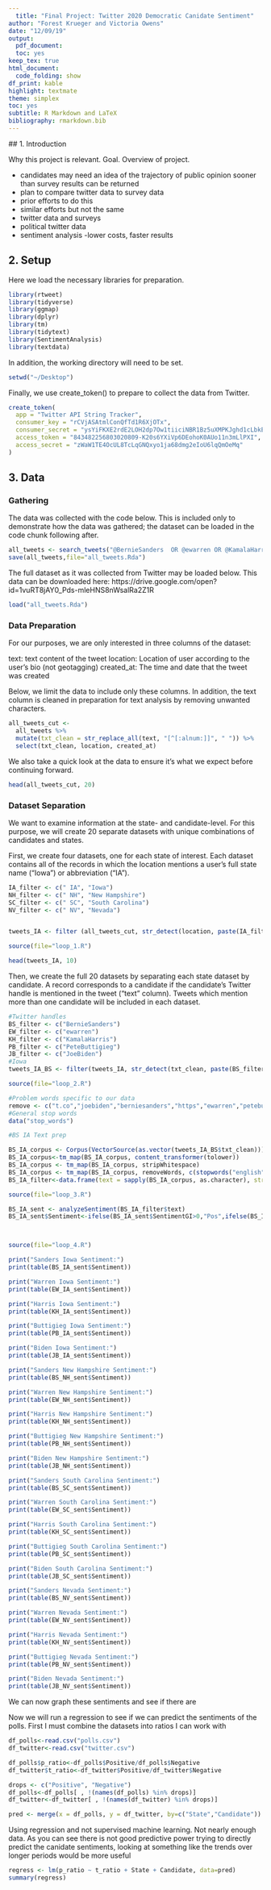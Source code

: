 ---
  title: "Final Project: Twitter 2020 Democratic Canidate Sentiment"
author: "Forest Krueger and Victoria Owens"
date: "12/09/19"
output:
  pdf_document:
  toc: yes
keep_tex: true
html_document:
  code_folding: show
df_print: kable
highlight: textmate
theme: simplex
toc: yes
subtitle: R Markdown and LaTeX
bibliography: rmarkdown.bib
---
  
  ## 1. Introduction
  
  Why this project is relevant. Goal. Overview of project.

- candidates may need an idea of the trajectory of public opinion sooner than survey results can be returned
- plan to compare twitter data to survey data 
- prior efforts to do this
- similar efforts but not the same
- twitter data and surveys
- political twitter data
- sentiment analysis
-lower costs, faster results

## 2. Setup

Here we load the necessary libraries for preparation.

```{r, include=FALSE}
library(rtweet)
library(tidyverse)
library(ggmap)
library(dplyr)
library(tm)
library(tidytext)
library(SentimentAnalysis)
library(textdata)
```

In addition, the working directory will need to be set.

```{r,include=FALSE}
setwd("~/Desktop")
```

Finally, we use create_token() to prepare to collect the data from Twitter. 

```{r,include=FALSE}
create_token(
  app = "Twitter API String Tracker",
  consumer_key = "rCVjASAtmlConQfTd1R6XjOTx",
  consumer_secret = "ysYiFKXE2rdE2LOH2dp7Ow1tiiciNBR1Bz5uXMPKJghd1cLbkE",
  access_token = "843482256803020809-K20s6YXiVp6DEohoK0AUo11n3mLlPXI",
  access_secret = "zWaW1TE4OcUL8TcLqGNQxyo1ja68dmg2eIoU6lqQmOeMq"
)
```

## 3. Data
### Gathering

The data was collected with the code below. This is included only to demonstrate how the data was gathered; the dataset can be loaded in the code chunk following after.

```{r, eval=FALSE}
all_tweets <- search_tweets("@BernieSanders  OR @ewarren OR @KamalaHarris OR @PeteButtigieg OR @JoeBiden", n = 500000, verbose = TRUE, retryonratelimit = TRUE)
save(all_tweets,file="all_tweets.Rda")
```

The full dataset as it was collected from Twitter may be loaded below. This data can be downloaded here: https://drive.google.com/open?id=1vuRT8jAY0_Pds-mleHNS8nWsalRa2Z1R

```{r,include=FALSE}
load("all_tweets.Rda")
```

### Data Preparation

For our purposes, we are only interested in three columns of the dataset:
  
  text: text content of the tweet
location: Location of user according to the user's bio (not geotagging)
created_at: The time and date that the tweet was created

Below, we limit the data to include only these columns. In addition, the text column is cleaned in preparation for text analysis by removing unwanted characters. 

```{r,include=FALSE}
all_tweets_cut <-
  all_tweets %>%
  mutate(txt_clean = str_replace_all(text, "[^[:alnum:]]", " ")) %>%
  select(txt_clean, location, created_at)
```

We also take a quick look at the data to ensure it's what we expect before continuing forward. 

```{r}
head(all_tweets_cut, 20)
```

### Dataset Separation

We want to examine information at the state- and candidate-level. For this purpose, we will create 20 separate datasets with unique combinations of candidates and states. 

First, we create four datasets, one for each state of interest. Each dataset contains all of the records in which the location mentions a user's full state name ("Iowa") or abbreviation ("IA"). 

```{r}
IA_filter <- c(" IA", "Iowa")
NH_filter <- c(" NH", "New Hampshire")
SC_filter <- c(" SC", "South Carolina")
NV_filter <- c(" NV", "Nevada")


tweets_IA <- filter (all_tweets_cut, str_detect(location, paste(IA_filter, collapse="|")))

source(file="loop_1.R")

head(tweets_IA, 10)


```

Then, we create the full 20 datasets by separating each state dataset by candidate. A record corresponds to a candidate if the candidate's Twitter handle is mentioned in the tweet ("text" column). Tweets which mention more than one candidate will be included in each dataset.

```{r}
#Twitter handles
BS_filter <- c("BernieSanders")
EW_filter <- c("ewarren")
KH_filter <- c("KamalaHarris")
PB_filter <- c("PeteButtigieg")
JB_filter <- c("JoeBiden")
#Iowa
tweets_IA_BS <- filter(tweets_IA, str_detect(txt_clean, paste(BS_filter)))

source(file="loop_2.R")
```

```{r}
#Problem words specific to our data
remove <- c("t.co","joebiden","berniesanders","https","ewarren","petebuttigieg","bernie","joe","kamalaharris","elizabeth","warren","kamala","harris","biden","pete","buttigieg","sanders")
#General stop words
data("stop_words")
```

```{r,include=FALSE}
#BS IA Text prep

BS_IA_corpus <- Corpus(VectorSource(as.vector(tweets_IA_BS$txt_clean))) 
BS_IA_corpus<-tm_map(BS_IA_corpus, content_transformer(tolower))
BS_IA_corpus <- tm_map(BS_IA_corpus, stripWhitespace) 
BS_IA_corpus <- tm_map(BS_IA_corpus, removeWords, c(stopwords("english"),remove))
BS_IA_filter<-data.frame(text = sapply(BS_IA_corpus, as.character), stringsAsFactors = FALSE)

source(file="loop_3.R")
```

```{r}
BS_IA_sent <- analyzeSentiment(BS_IA_filter$text)
BS_IA_sent$Sentiment<-ifelse(BS_IA_sent$SentimentGI>0,"Pos",ifelse(BS_IA_sent$SentimentGI<0,"Neg","Neut"))



source(file="loop_4.R")

```

```{r}
print("Sanders Iowa Sentiment:")
print(table(BS_IA_sent$Sentiment))
```

```{r}
print("Warren Iowa Sentiment:")
print(table(EW_IA_sent$Sentiment))
```

```{r}
print("Harris Iowa Sentiment:")
print(table(KH_IA_sent$Sentiment))
```

```{r}
print("Buttigieg Iowa Sentiment:")
print(table(PB_IA_sent$Sentiment))
```

```{r}
print("Biden Iowa Sentiment:")
print(table(JB_IA_sent$Sentiment))
```

```{r}
print("Sanders New Hampshire Sentiment:")
print(table(BS_NH_sent$Sentiment))
```

```{r}
print("Warren New Hampshire Sentiment:")
print(table(EW_NH_sent$Sentiment))
```

```{r}
print("Harris New Hampshire Sentiment:")
print(table(KH_NH_sent$Sentiment))
```

```{r}
print("Buttigieg New Hampshire Sentiment:")
print(table(PB_NH_sent$Sentiment))
```

```{r}
print("Biden New Hampshire Sentiment:")
print(table(JB_NH_sent$Sentiment))
```

```{r}
print("Sanders South Carolina Sentiment:")
print(table(BS_SC_sent$Sentiment))
```

```{r}
print("Warren South Carolina Sentiment:")
print(table(EW_SC_sent$Sentiment))
```

```{r}
print("Harris South Carolina Sentiment:")
print(table(KH_SC_sent$Sentiment))
```

```{r}
print("Buttigieg South Carolina Sentiment:")
print(table(PB_SC_sent$Sentiment))
```

```{r}
print("Biden South Carolina Sentiment:")
print(table(JB_SC_sent$Sentiment))
```

```{r}
print("Sanders Nevada Sentiment:")
print(table(BS_NV_sent$Sentiment))
```

```{r}
print("Warren Nevada Sentiment:")
print(table(EW_NV_sent$Sentiment))
```

```{r}
print("Harris Nevada Sentiment:")
print(table(KH_NV_sent$Sentiment))
```

```{r}
print("Buttigieg Nevada Sentiment:")
print(table(PB_NV_sent$Sentiment))
```

```{r}
print("Biden Nevada Sentiment:")
print(table(JB_NV_sent$Sentiment))
```
We can now graph these sentiments and see if there are 

Now we will run a regression to see if we can predict the sentiments of the polls. First I must combine the datasets into ratios I can work with
```{r}
df_polls<-read.csv("polls.csv")
df_twitter<-read.csv("twitter.csv")
```
```{r}
df_polls$p_ratio<-df_polls$Positive/df_polls$Negative
df_twitter$t_ratio<-df_twitter$Positive/df_twitter$Negative

drops <- c("Positive", "Negative")
df_polls<-df_polls[ , !(names(df_polls) %in% drops)]
df_twitter<-df_twitter[ , !(names(df_twitter) %in% drops)]

pred <- merge(x = df_polls, y = df_twitter, by=c("State","Candidate"))
```
Using regression and not supervised machine learning. Not nearly enough data. As you can see there is not good predictive power trying to directly predict the canidate sentiments, looking at something like the trends over longer periods would be more useful
```{r}
regress <- lm(p_ratio ~ t_ratio + State + Candidate, data=pred)
summary(regress)
```

